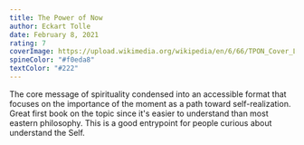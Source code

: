 ```yaml
---
title: The Power of Now
author: Eckart Tolle
date: February 8, 2021
rating: 7
coverImage: https://upload.wikimedia.org/wikipedia/en/6/66/TPON_Cover_LG.jpg
spineColor: "#f0eda8"
textColor: "#222"
---
```


The core message of spirituality condensed into an accessible format that focuses on the importance of the moment as a path toward self-realization. Great first book on the topic since it's easier to understand than most eastern philosophy. This is a good entrypoint for people curious about understand the Self.

